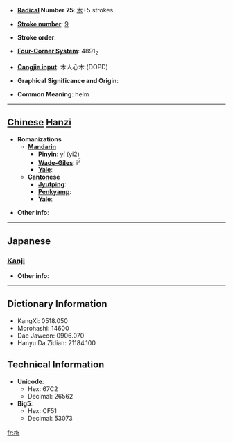 * '''[[Wiktionary:Chinese radical index| Radical]] Number 75''': [[Wiktionary:Chinese radical index 木|木]]+5 strokes

* '''[[Wiktionary:Chinese total strokes index|Stroke number]]''': [[Wiktionary:Chinese total strokes index 9|9]]

* '''Stroke order''': 

* '''[[Wiktionary:Chinese four corner index|Four-Corner System]]''': 4891<sub>2</sub>

* '''[[Wiktionary:Chinese Cangjie index|Cangjie input]]''': 木人心木 (DOPD)

* '''Graphical Significance and Origin''': 

* '''Common Meaning''': helm

----

== [[Chinese]] [[Hanzi]] ==

* '''Romanizations'''
** '''[[Mandarin]]'''
*** '''[[Pinyin]]''': yí (yi2)
*** '''[[Wade-Giles]]''': i<sup>2</sup>
*** '''[[Yale]]''': 
** '''[[Cantonese]]'''
*** '''[[Jyutping]]''':
*** '''[[Penkyamp]]''': 
*** '''[[Yale]]''': 

* '''Other info''': 

----

==Japanese==
===[[Kanji]]===
{{kanji|on readings=[[い]] (i), [[り]] (ri), [[た]] (ta), [[だ]] (da)
|kun readings=[[かじ]] (kaji)
}}

* '''Other info''':  

----

== Dictionary Information ==

* KangXi: 0518.050
* Morohashi: 14600
* Dae Jaweon: 0906.070
* Hanyu Da Zidian: 21184.100

== Technical Information ==

* '''Unicode''':
** Hex: 67C2
** Decimal: 26562
* '''Big5''':
** Hex: CF51
** Decimal: 53073

[[fr:柂]]